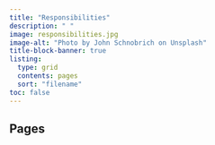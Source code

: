 ```yaml
---
title: "Responsibilities"
description: " "
image: responsibilities.jpg
image-alt: "Photo by John Schnobrich on Unsplash"
title-block-banner: true
listing: 
  type: grid
  contents: pages
  sort: "filename"
toc: false
---
```

## Pages